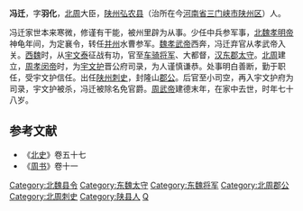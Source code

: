'''冯迁'''{{BD|501年||578年||catIdx=F}}，字'''羽化'''，[[北周|北周]]大臣，[[陕州|陕州]][[弘农县|弘农县]]（治所在今[[河南省|河南省]][[三门峡市|三门峡市]][[陕州区|陕州区]]）人。

冯迁家世本来寒微，修谨有干能，被州里辟为从事。少任中兵参军事，[[北魏|北魏]][[魏孝明帝|孝明帝]]神龟年间，为定襄令，转任[[并州|并州]]水曹参军。[[魏孝武帝|魏孝武帝]]西奔，冯迁弃官从孝武帝入关。[[西魏|西魏]]时，从[[宇文泰|宇文泰]]征战有功，官至[[车骑将军|车骑将军]]、大都督，[[汉东郡|汉东郡]][[太守|太守]]。[[北周|北周]]建立，[[周孝闵帝|周孝闵帝]]时，为[[宇文护|宇文护]]晋公府司录，为人谨慎谦恭。处事明白善断，勤于职任，受宇文护信任。出任[[陕州|陕州]][[刺史|刺史]]，封隆山[[郡公|郡公]]。后官至小司空，再入宇文护府为司录，宇文护被杀，冯迁被除名免官爵。[[周武帝|周武帝]]建德末年，在家中去世，时年七十八岁。

==参考文献==
*《[[北史|北史]]》卷五十七
*《[[周书|周书]]》卷十一
{{DEFAULTSORT:F}}
[[Category:北魏县令|Category:北魏县令]]
[[Category:东魏太守|Category:东魏太守]]
[[Category:东魏将军|Category:东魏将军]]
[[Category:北周郡公|Category:北周郡公]]
[[Category:北周刺史|Category:北周刺史]]
[[Category:陕县人|Category:陕县人]]
[[Category:冯姓|Q]]